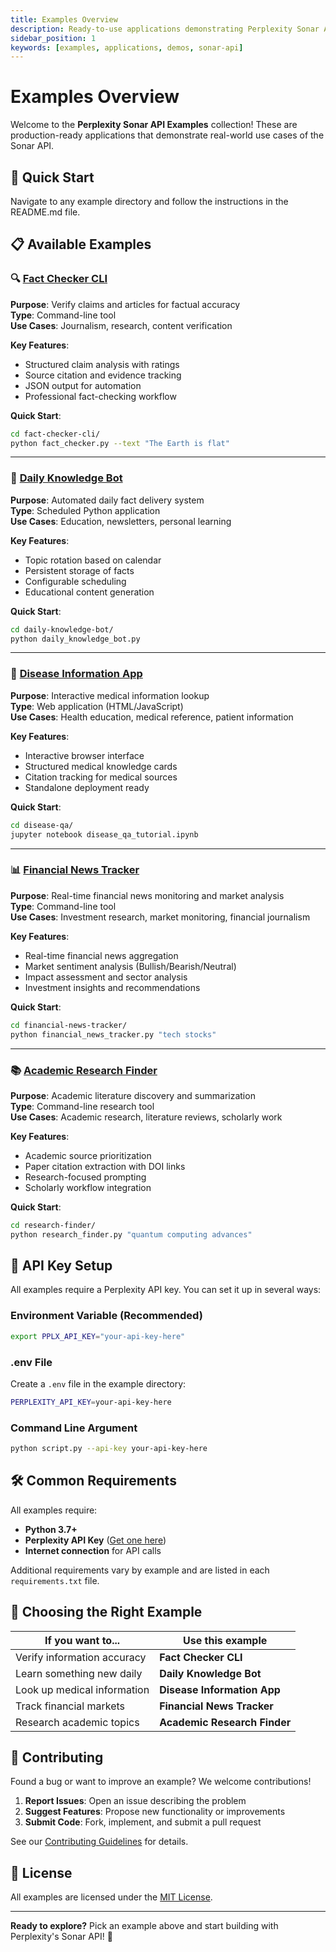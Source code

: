 ```yaml
---
title: Examples Overview
description: Ready-to-use applications demonstrating Perplexity Sonar API capabilities
sidebar_position: 1
keywords: [examples, applications, demos, sonar-api]
---
```


# Examples Overview

Welcome to the **Perplexity Sonar API Examples** collection! These are production-ready applications that demonstrate real-world use cases of the Sonar API.

## 🚀 Quick Start

Navigate to any example directory and follow the instructions in the README.md file.

## 📋 Available Examples

### 🔍 [Fact Checker CLI](fact-checker-cli/)

**Purpose**: Verify claims and articles for factual accuracy  
**Type**: Command-line tool  
**Use Cases**: Journalism, research, content verification  

**Key Features**:
- Structured claim analysis with ratings
- Source citation and evidence tracking
- JSON output for automation
- Professional fact-checking workflow

**Quick Start**:
```bash
cd fact-checker-cli/
python fact_checker.py --text "The Earth is flat"
```

---

### 🤖 [Daily Knowledge Bot](daily-knowledge-bot/)

**Purpose**: Automated daily fact delivery system  
**Type**: Scheduled Python application  
**Use Cases**: Education, newsletters, personal learning  

**Key Features**:
- Topic rotation based on calendar
- Persistent storage of facts
- Configurable scheduling
- Educational content generation

**Quick Start**:
```bash
cd daily-knowledge-bot/
python daily_knowledge_bot.py
```

---

### 🏥 [Disease Information App](disease-qa/)

**Purpose**: Interactive medical information lookup  
**Type**: Web application (HTML/JavaScript)  
**Use Cases**: Health education, medical reference, patient information  

**Key Features**:
- Interactive browser interface
- Structured medical knowledge cards
- Citation tracking for medical sources
- Standalone deployment ready

**Quick Start**:
```bash
cd disease-qa/
jupyter notebook disease_qa_tutorial.ipynb
```

---

### 📊 [Financial News Tracker](financial-news-tracker/)

**Purpose**: Real-time financial news monitoring and market analysis  
**Type**: Command-line tool  
**Use Cases**: Investment research, market monitoring, financial journalism  

**Key Features**:
- Real-time financial news aggregation
- Market sentiment analysis (Bullish/Bearish/Neutral)
- Impact assessment and sector analysis
- Investment insights and recommendations

**Quick Start**:
```bash
cd financial-news-tracker/
python financial_news_tracker.py "tech stocks"
```

---

### 📚 [Academic Research Finder](research-finder/)

**Purpose**: Academic literature discovery and summarization  
**Type**: Command-line research tool  
**Use Cases**: Academic research, literature reviews, scholarly work  

**Key Features**:
- Academic source prioritization
- Paper citation extraction with DOI links
- Research-focused prompting
- Scholarly workflow integration

**Quick Start**:
```bash
cd research-finder/
python research_finder.py "quantum computing advances"
```

## 🔑 API Key Setup

All examples require a Perplexity API key. You can set it up in several ways:

### Environment Variable (Recommended)
```bash
export PPLX_API_KEY="your-api-key-here"
```

### .env File
Create a `.env` file in the example directory:
```bash
PERPLEXITY_API_KEY=your-api-key-here
```

### Command Line Argument
```bash
python script.py --api-key your-api-key-here
```

## 🛠️ Common Requirements

All examples require:
- **Python 3.7+**
- **Perplexity API Key** ([Get one here](https://docs.perplexity.ai/guides/getting-started))
- **Internet connection** for API calls

Additional requirements vary by example and are listed in each `requirements.txt` file.

## 🎯 Choosing the Right Example

| **If you want to...** | **Use this example** |
|------------------------|----------------------|
| Verify information accuracy | **Fact Checker CLI** |
| Learn something new daily | **Daily Knowledge Bot** |
| Look up medical information | **Disease Information App** |
| Track financial markets | **Financial News Tracker** |
| Research academic topics | **Academic Research Finder** |

## 🤝 Contributing

Found a bug or want to improve an example? We welcome contributions!

1. **Report Issues**: Open an issue describing the problem
2. **Suggest Features**: Propose new functionality or improvements
3. **Submit Code**: Fork, implement, and submit a pull request

See our [Contributing Guidelines](https://github.com/ppl-ai/api-cookbook/blob/main/CONTRIBUTING.md) for details.

## 📄 License

All examples are licensed under the [MIT License](https://github.com/ppl-ai/api-cookbook/blob/main/LICENSE).

---

**Ready to explore?** Pick an example above and start building with Perplexity's Sonar API! 🚀 